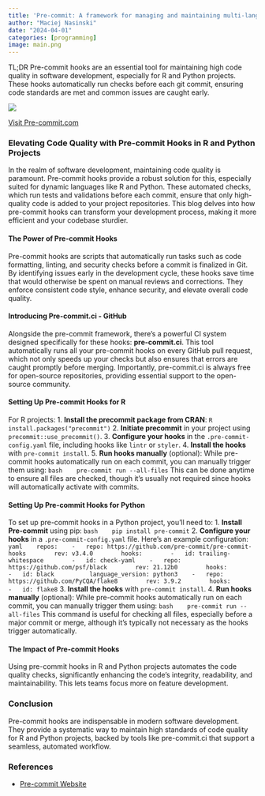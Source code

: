```yaml
---
title: 'Pre-commit: A framework for managing and maintaining multi-language pre-commit hooks'
author: "Maciej Nasinski"
date: "2024-04-01"
categories: [programming]
image: main.png
---
```


TL;DR Pre-commit hooks are an essential tool for maintaining high code quality in software development, especially for R and Python projects. 
These hooks automatically run checks before each git commit, ensuring code standards are met and common issues are caught early. 

[![](main.png)](https://pre-commit.com/)

[Visit Pre-commit.com](https://pre-commit.com/)

### Elevating Code Quality with Pre-commit Hooks in R and Python Projects

In the realm of software development, maintaining code quality is paramount. Pre-commit hooks provide a robust solution for this, especially suited for dynamic languages like R and Python. These automated checks, which run tests and validations before each commit, ensure that only high-quality code is added to your project repositories. This blog delves into how pre-commit hooks can transform your development process, making it more efficient and your codebase sturdier.

#### The Power of Pre-commit Hooks

Pre-commit hooks are scripts that automatically run tasks such as code formatting, linting, and security checks before a commit is finalized in Git. By identifying issues early in the development cycle, these hooks save time that would otherwise be spent on manual reviews and corrections. They enforce consistent code style, enhance security, and elevate overall code quality.

#### Introducing Pre-commit.ci - GitHub

Alongside the pre-commit framework, there's a powerful CI system designed specifically for these hooks: **pre-commit.ci**. This tool automatically runs all your pre-commit hooks on every GitHub pull request, which not only speeds up your checks but also ensures that errors are caught promptly before merging. Importantly, pre-commit.ci is always free for open-source repositories, providing essential support to the open-source community.

#### Setting Up Pre-commit Hooks for R

For R projects:
1. **Install the precommit package from CRAN**:
   ```R
   install.packages("precommit")
   ```
2. **Initiate precommit** in your project using `precommit::use_precommit()`.
3. **Configure your hooks** in the `.pre-commit-config.yaml` file, including hooks like `lintr` or `styler`.
4. **Install the hooks** with `pre-commit install`.
5. **Run hooks manually** (optional): While pre-commit hooks automatically run on each commit, you can manually trigger them using:
   ```bash
   pre-commit run --all-files
   ```
   This can be done anytime to ensure all files are checked, though it's usually not required since hooks will automatically activate with commits.

#### Setting Up Pre-commit Hooks for Python

To set up pre-commit hooks in a Python project, you'll need to:
1. **Install Pre-commit** using pip:
   ```bash
   pip install pre-commit
   ```
2. **Configure your hooks** in a `.pre-commit-config.yaml` file. Here’s an example configuration:
   ```yaml
   repos:
   -   repo: https://github.com/pre-commit/pre-commit-hooks
       rev: v3.4.0
       hooks:
       -   id: trailing-whitespace
       -   id: check-yaml
   -   repo: https://github.com/psf/black
       rev: 21.12b0
       hooks:
       -   id: black
         language_version: python3
   -   repo: https://github.com/PyCQA/flake8
       rev: 3.9.2
       hooks:
       -   id: flake8
   ```
3. **Install the hooks** with `pre-commit install`.
4. **Run hooks manually** (optional): While pre-commit hooks automatically run on each commit, you can manually trigger them using:
   ```bash
   pre-commit run --all-files
   ```
   This command is useful for checking all files, especially before a major commit or merge, although it's typically not necessary as the hooks trigger automatically.


#### The Impact of Pre-commit Hooks

Using pre-commit hooks in R and Python projects automates the code quality checks, significantly enhancing the code's integrity, readability, and maintainability. This lets teams focus more on feature development.

### Conclusion

Pre-commit hooks are indispensable in modern software development. They provide a systematic way to maintain high standards of code quality for R and Python projects, backed by tools like pre-commit.ci that support a seamless, automated workflow.

### References

- [Pre-commit Website](https://pre-commit.com/)
